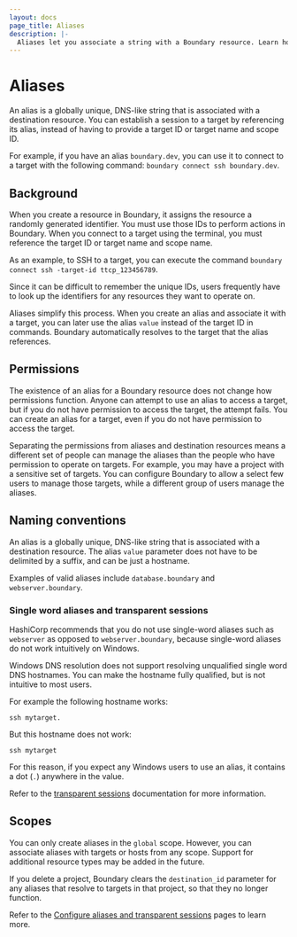 ```yaml
---
layout: docs
page_title: Aliases
description: |-
  Aliases let you associate a string with a Boundary resource. Learn how to use an alias instead of a target ID when you connect.
---
```


# Aliases

An alias is a globally unique, DNS-like string that is associated with a destination resource. You can establish a session to a target by referencing its alias, instead of having to provide a target ID or target name and scope ID.

For example, if you have an alias `boundary.dev`, you can use it to connect to a target with the following command: `boundary connect ssh boundary.dev`.

## Background

When you create a resource in Boundary, it assigns the resource a randomly generated identifier. You must use those IDs to perform actions in Boundary. When you connect to a target using the terminal, you must reference the target ID or target name and scope name.

As an example, to SSH to a target, you can execute the command `boundary connect ssh -target-id ttcp_123456789`.

Since it can be difficult to remember the unique IDs, users frequently have to look up the identifiers for any resources they want to operate on.

Aliases simplify this process. When you create an alias and associate it with a target, you can later use the alias `value` instead of the target ID in commands. Boundary automatically resolves to the target that the alias references.

## Permissions

The existence of an alias for a Boundary resource does not change how permissions function. Anyone can attempt to use an alias to access a target, but if you do not have permission to access the target, the attempt fails. You can create an alias for a target, even if you do not have permission to access the target.

Separating the permissions from aliases and destination resources means a different set of people can manage the aliases than the people who have permission to operate on targets. For example, you may have a project with a sensitive set of targets. You can configure Boundary to allow a select few users to manage those targets, while a different group of users manage the aliases.

## Naming conventions

An alias is a globally unique, DNS-like string that is associated with a destination resource. The alias `value` parameter does not have to be delimited by a suffix, and can be just a hostname.

Examples of valid aliases include `database.boundary` and `webserver.boundary`.

### Single word aliases and transparent sessions

HashiCorp recommends that you do not use single-word aliases such as `webserver` as opposed to `webserver.boundary`, because single-word aliases do not work intuitively on Windows.

Windows DNS resolution does not support resolving unqualified single word DNS hostnames. You can make the hostname fully qualified, but is not intuitive to most users.

For example the following hostname works:

```
ssh mytarget.
```

But this hostname does not work:

```
ssh mytarget
```

For this reason, if you expect any Windows users to use an alias, it contains a dot (`.`) anywhere in the value.

Refer to the [transparent sessions](/boundary/docs/concepts/transparent-sessions) documentation for more information.

## Scopes

You can only create aliases in the `global` scope. However, you can associate aliases with targets or hosts from any scope. Support for additional resource types may be added in the future.

If you delete a project, Boundary clears the `destination_id` parameter for any aliases that resolve to targets in that project, so that they no longer function.

Refer to the [Configure aliases and transparent sessions](/boundary/docs/configuration/target-aliases) pages to learn more.
